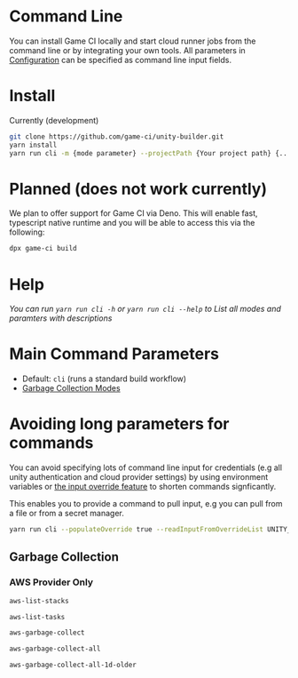 # Command Line

You can install Game CI locally and start cloud runner jobs from the command line or by integrating your own tools. All parameters in [Configuration](configuration) can be specified as command line input fields.

# Install

Currently (development)

```bash
git clone https://github.com/game-ci/unity-builder.git
yarn install
yarn run cli -m {mode parameter} --projectPath {Your project path} {... other command line parameters}
```

# Planned (does not work currently)

We plan to offer support for Game CI via Deno. This will enable fast, typescript native runtime and you will be able to access this via the following:

```bash
dpx game-ci build
```

# Help

_You can run `yarn run cli -h` or `yarn run cli --help` to List all modes and paramters with descriptions_

# Main Command Parameters

- Default: `cli` (runs a standard build workflow)
- [Garbage Collection Modes](#garbage-collection)

# Avoiding long parameters for commands

You can avoid specifying lots of command line input for credentials (e.g all unity authentication and cloud provider settings) by using environment variables or [the input override feature](advanced-topics/input-override#example) to shorten commands signficantly.

This enables you to provide a command to pull input, e.g you can pull from a file or from a secret manager.

```bash
yarn run cli --populateOverride true --readInputFromOverrideList UNITY_EMAIL,UNITY_SERIAL,UNITY_PASSWORD --readInputOverrideCommand="gcloud secrets versions access 1 --secret=\"{0}\""
```

## Garbage Collection

### AWS Provider Only

```bash
aws-list-stacks
```

```bash
aws-list-tasks
```

```bash
aws-garbage-collect
```

```bash
aws-garbage-collect-all
```

```bash
aws-garbage-collect-all-1d-older
```

